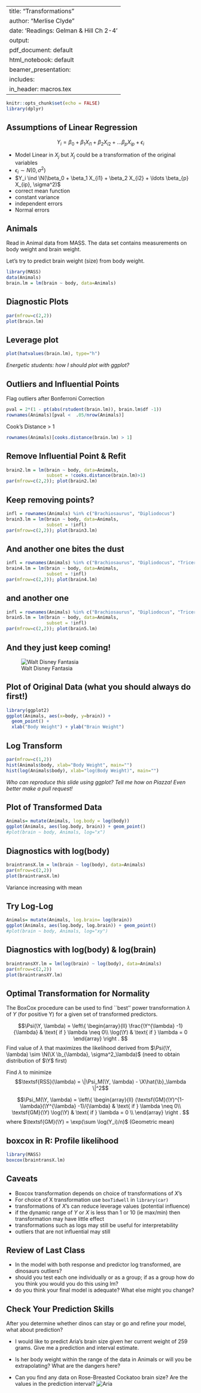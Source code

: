 
---
title: "Transformations"
author: "Merlise Clyde"
date: 'Readings: Gelman & Hill Ch 2-4'
output:
  pdf_document: default
  html_notebook: default
  beamer_presentation:
    includes:
      in_header: macros.tex
---

```r
knitr::opts_chunk$set(echo = FALSE)
library(dplyr)
```

## Assumptions of Linear Regression

$$ Y_i = \beta_0 + \beta_1 X_{i1} + \beta_2 X_{i2} + \ldots \beta_{p} X_{ip} + \epsilon_i$$

-  Model Linear in $X_j$  but $X_j$ could be a transformation of the original variables
-  $\epsilon_i \sim N(0, \sigma^2)$
-  $Y_i \ind \N(\beta_0 + \beta_1 X_{i1} + \beta_2 X_{i2} + \ldots \beta_{p} X_{ip}, \sigma^2)$
- correct mean function
- constant variance
- independent errors
- Normal errors

## Animals

Read in Animal data from MASS.  The data set contains measurements on body weight and brain weight.

Let's try to predict brain weight (size) from body weight.

```r
library(MASS)
data(Animals)
brain.lm = lm(brain ~ body, data=Animals)
```

## Diagnostic Plots

```r
par(mfrow=c(2,2))
plot(brain.lm)
```


##  Leverage plot

```r
plot(hatvalues(brain.lm), type="h")
```

_Energetic students: how I should plot with ggplot?_

##  Outliers and Influential Points

Flag outliers after Bonferroni Correction

```r
pval = 2*(1 - pt(abs(rstudent(brain.lm)), brain.lm$df -1)) 
rownames(Animals)[pval <  .05/nrow(Animals)]
```

Cook's Distance > 1
```r
rownames(Animals)[cooks.distance(brain.lm) > 1]
```

## Remove Influential Point & Refit

```r
brain2.lm = lm(brain ~ body, data=Animals, 
               subset = !cooks.distance(brain.lm)>1)
par(mfrow=c(2,2)); plot(brain2.lm)
```

## Keep removing points? 

```r
infl = rownames(Animals) %in% c("Brachiosaurus", "Dipliodocus")
brain3.lm = lm(brain ~ body, data=Animals, 
               subset = !infl)
par(mfrow=c(2,2)); plot(brain3.lm)
```

## And another one bites the dust

```r
infl = rownames(Animals) %in% c("Brachiosaurus", "Dipliodocus", "Triceratops")
brain4.lm = lm(brain ~ body, data=Animals, 
               subset = !infl)
par(mfrow=c(2,2)); plot(brain4.lm)
```

## and another one


```r
infl = rownames(Animals) %in% c("Brachiosaurus", "Dipliodocus", "Triceratops", "African elephant")
brain5.lm = lm(brain ~ body, data=Animals, 
               subset = !infl)
par(mfrow=c(2,2)); plot(brain5.lm)
```


## And they just keep coming! 

![Walt Disney Fantasia](http://vignette3.wikia.nocookie.net/disney/images/2/27/Fantasia-disneyscreencaps_com-2584.jpg/revision/latest?cb=20120425020623)

##  Plot of Original Data (what you should always do first!)

```r
library(ggplot2)
ggplot(Animals, aes(x=body, y=brain)) +
  geom_point() +
  xlab("Body Weight") + ylab("Brain Weight") 
```


## Log Transform

```r
par(mfrow=c(1,2))
hist(Animals$body, xlab="Body Weight", main="")
hist(log(Animals$body), xlab="log(Body Weight)", main="")
```

_Who can reproduce this slide using ggplot?  Tell me how on Piazza! Even better make a pull request!_

## Plot of Transformed Data

```r
Animals= mutate(Animals, log.body = log(body))
ggplot(Animals, aes(log.body, brain)) + geom_point()
#plot(brain ~ body, Animals, log="x")
```

##  Diagnostics with log(body)

```r
braintransX.lm = lm(brain ~ log(body), data=Animals)
par(mfrow=c(2,2))
plot(braintransX.lm)
```

Variance increasing with mean 

## Try Log-Log

```r
Animals= mutate(Animals, log.brain= log(brain))
ggplot(Animals, aes(log.body, log.brain)) + geom_point()
#plot(brain ~ body, Animals, log="xy")
```


##  Diagnostics with log(body) & log(brain)

```r
braintransXY.lm = lm(log(brain) ~ log(body), data=Animals)
par(mfrow=c(2,2))
plot(braintransXY.lm)
```

## Optimal Transformation for Normality

The BoxCox procedure can be used to find ``best'' power transformation $\lambda$ of
$Y$ (for positive Y) for a given set of transformed predictors.

$$\Psi(\Y, \lambda) = \left\{
  \begin{array}{ll}
    \frac{\Y^{\lambda} -1}{\lambda} & \text{ if } \lambda \neq 0\\
    \log(\Y) & \text{ if } \lambda = 0
  \end{array}
\right .
$$ 
Find value of $\lambda$ that maximizes the likelihood derived from $\Psi(\Y, \lambda) \sim \N(\X \b_{\lambda}, \sigma^2_\lambda)$   (need to obtain distribution of $\Y$ first)


Find $\lambda$ to minimize
$$\textsf{RSS}(\lambda) = \|\Psi_M(\Y, \lambda) - \X\hat{\b}_\lambda \|^2$$

$$\Psi_M(\Y, \lambda) = \left\{
  \begin{array}{ll}
    (\textsf{GM}(\Y)^{1-\lambda}(\Y^{\lambda} -1)/{\lambda} & \text{ if } \lambda \neq 0\\
    \textsf{GM}(\Y) \log(\Y) & \text{ if } \lambda = 0 \\
  \end{array}
\right .
$$ 
where $\textsf{GM}(\Y) = \exp(\sum \log(Y_i)/n)$  (Geometric mean)

 
## boxcox in R: Profile likelihood
 
```r
library(MASS)
boxcox(braintransX.lm)
```


## Caveats

- Boxcox transformation depends on choice of transformations of $X$'s
- For choice of X transformation use `boxTidwell` in `library(car)`
- transformations of $X$'s can reduce leverage values (potential influence)
- if the dynamic range of $Y$ or $X$ is less than 1 or 10
(ie max/min) then transformation may have little effect
- transformations such as logs may still be useful for interpretability
- outliers that are not influential may still 

## Review of Last Class

- In the model with both response and predictor log transformed, are dinosaurs outliers?
- should you test each one individually or as a group; if as a group how do you think you would you do this using lm?
- do you think your final model is adequate?  What else might you change?

## Check Your Prediction Skills

After you determine whether dinos can stay or go and refine your model, what about prediction?  

- I would like to predict Aria's brain size given her current weight of 259 grams.  Give me a prediction and interval estimate.
- Is her body weight within the range of the data in Animals or will you be extrapolating?   What are the dangers here?

-  Can you find any data on Rose-Breasted Cockatoo brain size?  Are the values in the prediction interval?
![Aria](Aria.jpg)